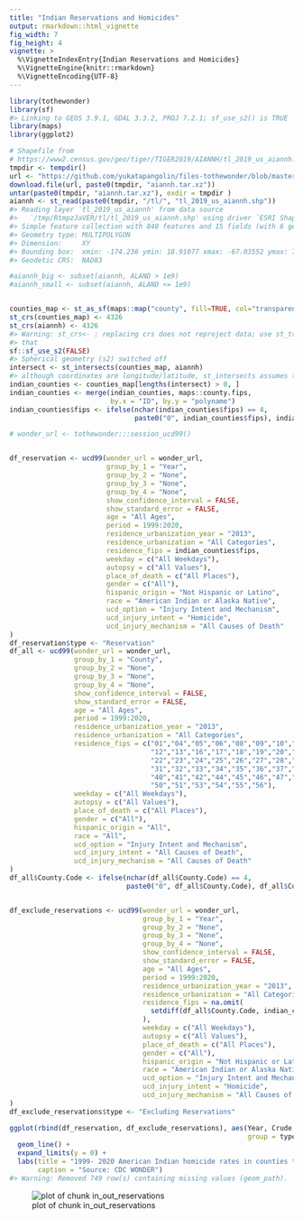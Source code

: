 ```yaml
---
title: "Indian Reservations and Homicides"
output: rmarkdown::html_vignette
fig_width: 7
fig_height: 4
vignette: >
  %\VignetteIndexEntry{Indian Reservations and Homicides}
  %\VignetteEngine{knitr::rmarkdown}
  %\VignetteEncoding{UTF-8}
---
```






```r
library(tothewonder)
library(sf)
#> Linking to GEOS 3.9.1, GDAL 3.3.2, PROJ 7.2.1; sf_use_s2() is TRUE
library(maps)
library(ggplot2)
```


```r
# Shapefile from
# https://www2.census.gov/geo/tiger/TIGER2019/AIANNH/tl_2019_us_aiannh.zip
tmpdir <- tempdir()
url <- "https://github.com/yukatapangolin/files-tothewonder/blob/master/aiannh.tar.xz?raw=true"
download.file(url, paste0(tmpdir, "aiannh.tar.xz"))
untar(paste0(tmpdir, "aiannh.tar.xz"), exdir = tmpdir )
aiannh <- st_read(paste0(tmpdir, "/tl/", "tl_2019_us_aiannh.shp"))
#> Reading layer `tl_2019_us_aiannh' from data source 
#>   `/tmp/RtmpzJaVER/tl/tl_2019_us_aiannh.shp' using driver `ESRI Shapefile'
#> Simple feature collection with 848 features and 15 fields (with 6 geometries empty)
#> Geometry type: MULTIPOLYGON
#> Dimension:     XY
#> Bounding box:  xmin: -174.236 ymin: 18.91077 xmax: -67.03552 ymax: 71.34019
#> Geodetic CRS:  NAD83

#aiannh_big <- subset(aiannh, ALAND > 1e9)
#aiannh_small <- subset(aiannh, ALAND <= 1e9)
```




```r

counties_map <- st_as_sf(maps::map("county", fill=TRUE, col="transparent", plot=FALSE))
st_crs(counties_map) <- 4326
st_crs(aiannh) <- 4326
#> Warning: st_crs<- : replacing crs does not reproject data; use st_transform for
#> that
sf::sf_use_s2(FALSE)
#> Spherical geometry (s2) switched off
intersect <- st_intersects(counties_map, aiannh)
#> although coordinates are longitude/latitude, st_intersects assumes that they are planar
indian_counties <- counties_map[lengths(intersect) > 0, ]
indian_counties <- merge(indian_counties, maps::county.fips,
                         by.x = "ID", by.y = "polyname")
indian_counties$fips <- ifelse(nchar(indian_counties$fips) == 4,
                               paste0("0", indian_counties$fips), indian_counties$fips)
```


```r
# wonder_url <- tothewonder:::session_ucd99()
```




```r

df_reservation <- ucd99(wonder_url = wonder_url,
                        group_by_1 = "Year",
                        group_by_2 = "None",
                        group_by_3 = "None",
                        group_by_4 = "None",
                        show_confidence_interval = FALSE,
                        show_standard_error = FALSE,
                        age = "All Ages",
                        period = 1999:2020,
                        residence_urbanization_year = "2013",
                        residence_urbanization = "All Categories",
                        residence_fips = indian_counties$fips,
                        weekday = c("All Weekdays"),
                        autopsy = c("All Values"),
                        place_of_death = c("All Places"),
                        gender = c("All"),
                        hispanic_origin = "Not Hispanic or Latino",
                        race = "American Indian or Alaska Native",
                        ucd_option = "Injury Intent and Mechanism",
                        ucd_injury_intent = "Homicide",
                        ucd_injury_mechanism = "All Causes of Death"
)
df_reservation$type <- "Reservation"
df_all <- ucd99(wonder_url = wonder_url,
                group_by_1 = "County",
                group_by_2 = "None",
                group_by_3 = "None",
                group_by_4 = "None",
                show_confidence_interval = FALSE,
                show_standard_error = FALSE,
                age = "All Ages",
                period = 1999:2020,
                residence_urbanization_year = "2013",
                residence_urbanization = "All Categories",
                residence_fips = c("01","04","05","06","08","09","10","11",
                                   "12","13","16","17","18","19","20","21",
                                   "22","23","24","25","26","27","28","29","30",
                                   "31","32","33","34","35","36","37","38","39",
                                   "40","41","42","44","45","46","47","48","49",
                                   "50","51","53","54","55","56"),
                weekday = c("All Weekdays"),
                autopsy = c("All Values"),
                place_of_death = c("All Places"),
                gender = c("All"),
                hispanic_origin = "All",
                race = "All",
                ucd_option = "Injury Intent and Mechanism",
                ucd_injury_intent = "All Causes of Death",
                ucd_injury_mechanism = "All Causes of Death"
)
df_all$County.Code <- ifelse(nchar(df_all$County.Code) == 4,
                             paste0("0", df_all$County.Code), df_all$County.Code)


df_exclude_reservations <- ucd99(wonder_url = wonder_url,
                                 group_by_1 = "Year",
                                 group_by_2 = "None",
                                 group_by_3 = "None",
                                 group_by_4 = "None",
                                 show_confidence_interval = FALSE,
                                 show_standard_error = FALSE,
                                 age = "All Ages",
                                 period = 1999:2020,
                                 residence_urbanization_year = "2013",
                                 residence_urbanization = "All Categories",
                                 residence_fips = na.omit(
                                   setdiff(df_all$County.Code, indian_counties$fips)
                                 ),
                                 weekday = c("All Weekdays"),
                                 autopsy = c("All Values"),
                                 place_of_death = c("All Places"),
                                 gender = c("All"),
                                 hispanic_origin = "Not Hispanic or Latino",
                                 race = "American Indian or Alaska Native",
                                 ucd_option = "Injury Intent and Mechanism",
                                 ucd_injury_intent = "Homicide",
                                 ucd_injury_mechanism = "All Causes of Death"
)
df_exclude_reservations$type <- "Excluding Reservations"
```


```r
ggplot(rbind(df_reservation, df_exclude_reservations), aes(Year, Crude.Rate,
                                                           group = type, color = type)) +
  geom_line() +
  expand_limits(y = 0) +
  labs(title = "1999- 2020 American Indian homicide rates in counties that contain a reservation\nand counties that don't. Lower 48 states only",
       caption = "Source: CDC WONDER")
#> Warning: Removed 749 row(s) containing missing values (geom_path).
```

![plot of chunk in_out_reservations](./figures/indian-reservations-in_out_reservations-1.png)
